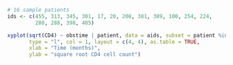 ```r
# 16 sample patients
ids <- c(455, 313, 345, 301, 17, 20, 208, 381, 389, 100, 254, 224, 
         280, 288, 398, 405)

xyplot(sqrt(CD4) ~ obstime | patient, data = aids, subset = patient %in% ids, 
       type = "l", col = 1, layout = c(4, 4), as.table = TRUE,
       xlab = "Time (months)",  
       ylab = "square root CD4 cell count")
```
